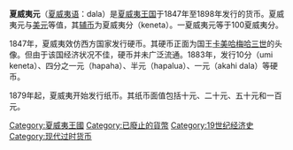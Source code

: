 {{Infobox Currency
| currency_name_in_local = dala <small>{{haw icon}}</small>
| image_1 = KINGDOM OF HAWAII, KALAKAUA I, 1883 -DIME b - Flickr - woody1778a.jpg
| image_title_1 = 10分硬幣（1883年）
| image_width_1 = 250px
| inflation_rate = 
| inflation_source_date = 
| pegged_with = 與[[美元|美元]]等值
| iso_code = 
| using_countries = {{flagicon|Hawaii}} [[夏威夷王国|夏威夷王国]]及[[夏威夷共和国|夏威夷共和国]]
| subunit_ratio_1 = 1/100
| subunit_name_1 = [[分|分]] (''keneta'')
| symbol = $
| plural = dollars
| plural_subunit_1 = 分 (''keneta'')
| used_coins =  十分(''umi keneta'')、四分之一元(''hapaha'')、半元(''hapalua'')、一元(''akahi dala'')
| coin_article = 夏威夷元硬幣
| used_banknotes = $10、$20、$50、$100
| issuing_authority_title = 當局
| issuing_authority = 夏威夷財政部
| issuing_authority_website = 
| mint = 夏威夷鑄幣局
| mint_website = 
| obsolete_notice = 
}}
'''夏威夷元'''（[[夏威夷语|夏威夷语]]：dala）是[[夏威夷王国|夏威夷王国]]于1847年至1898年发行的货币。夏威夷元与[[美元|美元]]等值，其[[辅币|辅币]]为夏威夷分（keneta）。一夏威夷元等于100夏威夷分。

1847年，夏威夷效仿西方国家发行硬币。其硬币正面为国王[[卡美哈梅哈三世|卡美哈梅哈三世]]的头像。但由于该国经济状况不佳，硬币并未广泛流通。1883年，发行10分（umi keneta）、四分之一元（hapaha）、半元（hapalua）、一元（akahi dala）等硬币。

1879年起，夏威夷开始发行纸币。其纸币面值包括十元、二十元、五十元和一百元。

[[Category:夏威夷王國|Category:夏威夷王國]]
[[Category:已廢止的貨幣|Category:已廢止的貨幣]]
[[Category:19世纪经济史|Category:19世纪经济史]]
[[Category:现代过时货币|Category:现代过时货币]]